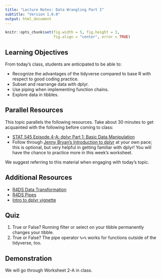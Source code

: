```yaml
---
title: "Lecture Notes: Data Wrangling Part I"
subtitle: "Version 1.0.0"
output: html_document
---
```


```r
knitr::opts_chunk$set(fig.width = 5, fig.height = 3, 
                      fig.align = "center", error = TRUE)
```


## Learning Objectives

From today's class, students are anticipated to be able to:

+ Recognize the advantages of the tidyverse compared to base R with respect to good coding practice.
+ Subset and rearrange data with dplyr.
+ Use piping when implementing function chains.
+ Explore data in tibbles.

## Parallel Resources

This topic parallels the following resources. Take about 30 minutes to get acquainted with the following before coming to class:

- [STAT 545 Episode 4-A: dplyr Part 1: Basic Data Manipulation](https://youtu.be/Gms3zSPqCk8)
- Follow through [Jenny Bryan's Introduction to dplyr](https://stat545.com/dplyr-intro.html) at your own pace; this is optional, but very helpful in getting familiar with dplyr! You will have the chance to practice more in this week's worksheet.

We suggest referring to this material when engaging with today's topic.

## Additional Resources

- [R4DS Data Transformation](https://r4ds.had.co.nz/transform.html) 
- [R4DS Pipes](https://r4ds.had.co.nz/pipes.html)
- [Intro to dplyr vignette](https://cran.r-project.org/web/packages/dplyr/vignettes/dplyr.html)

## Quiz

1. True or False? Running filter or select on your tibble permanently changes your tibble. 
2. True or False? The pipe operator `%>%` works for functions outside of the tidyverse, too.

## Demonstration

We will go through Worksheet 2-A in class. 